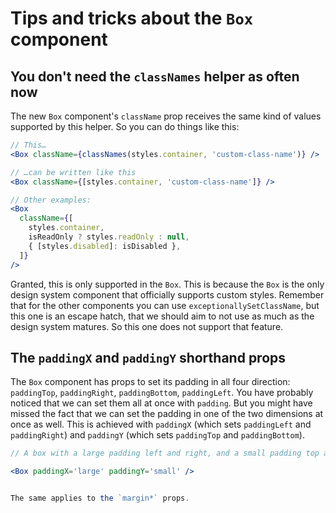
<Meta title='Design system/Box/Using the Box component' />

# Tips and tricks about the `Box` component

## You don't need the `classNames` helper as often now

The new `Box` component's `className` prop receives the same kind of values supported by this helper. So you can do things like this:

```jsx
// This…
<Box className={classNames(styles.container, 'custom-class-name')} />

// …can be written like this
<Box className={[styles.container, 'custom-class-name']} />

// Other examples:
<Box
  className={[
    styles.container,
    isReadOnly ? styles.readOnly : null,
    { [styles.disabled]: isDisabled },
  ]}
/>
```

Granted, this is only supported in the `Box`. This is because the `Box` is the only design system component that officially supports custom styles. Remember that for the other components you can use `exceptionallySetClassName`, but this one is an escape hatch, that we should aim to not use as much as the design system matures. So this one does not support that feature.

## The `paddingX` and `paddingY` shorthand props

The `Box` component has props to set its padding in all four direction: `paddingTop`, `paddingRight`, `paddingBottom`, `paddingLeft`. You have probably noticed that we can set them all at once with `padding`. But you might have missed the fact that we can set the padding in one of the two dimensions at once as well. This is achieved with `paddingX` (which sets `paddingLeft` and `paddingRight`) and `paddingY` (which sets `paddingTop` and `paddingBottom`).

```jsx
// A box with a large padding left and right, and a small padding top and bottom

<Box paddingX='large' paddingY='small' />


The same applies to the `margin*` props.
```
